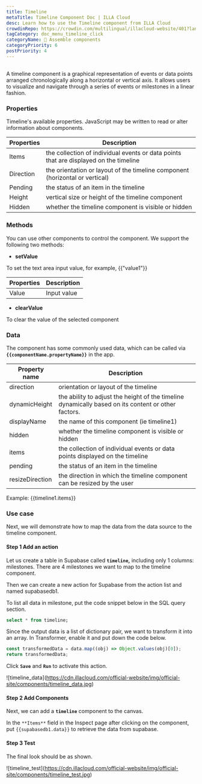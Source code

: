 ```yaml
---
title: Timeline
metaTitle: Timeline Component Doc | ILLA Cloud
desc: Learn how to use the Timeline component from ILLA Cloud
crowdinRepo: https://crowdin.com/multilingual/illacloud-website/401?languages=en&filter=basic&value=0Ç
tagCategory: doc_menu_timeline_click
categoryName: 🧬 Assemble components
categoryPriority: 6
postPriority: 4
---
```


## <h2 hidden>What is Timeline?</h2>

A timeline component is a graphical representation of events or data points arranged chronologically along a horizontal or vertical axis. It allows users to visualize and navigate through a series of events or milestones in a linear fashion.

### Properties

Timeline's available properties. JavaScript may be written to read or alter information about components.

| Properties | Description                                                                           |
| ---------- | ------------------------------------------------------------------------------------- |
| Items      | the collection of individual events or data points that are displayed on the timeline |
| Direction  | the orientation or layout of the timeline component (horizontal or vertical)          |
| Pending    | the status of an item in the timeline                                                 |
| Height     | vertical size or height of the timeline component                                     |
| Hidden     | whether the timeline component is visible or hidden                                   |

### Methods

You can use other components to control the component. We support the following two methods:

-   **setValue**

To set the text area input value, for example, {{"value1"}}

| Properties | Description |
| ---------- | ----------- |
| Value      | Input value |

-   **clearValue**

To clear the value of the selected component

### Data

The component has some commonly used data, which can be called via **`{{componentName.propertyName}}`** in the app.

| Property name   | Description                                                                                         |
| --------------- | --------------------------------------------------------------------------------------------------- |
| direction       | orientation or layout of the timeline                                                               |
| dynamicHeight   | the ability to adjust the height of the timeline dynamically based on its content or other factors. |
| displayName     | the name of this component (ie timeline1)                                                           |
| hidden          | whether the timeline component is visible or hidden                                                 |
| items           | the collection of individual events or data points displayed on the timeline                        |
| pending         | the status of an item in the timeline                                                               |
| resizeDirection | the direction in which the timeline component can be resized by the user                            |

Example: {{timeline1.items}}

### Use case

Next, we will demonstrate how to map the data from the data source to the timeline component.

#### Step 1 Add an action

Let us create a table in Supabase called **`timeline`,** including only 1 columns:  milestones. There are 4 milestones we want to map to the timeline component.

Then we can create a new action for Supabase from the action list and named supabasedb1.

To list all data in milestone, put the code snippet below in the SQL query section.

```sql
select * from timeline;
```

Since the output data is a list of dictionary pair, we want to transform it into an array. In Transformer, enable it and put down the code below.

```jsx
const transformedData = data.map((obj) => Object.values(obj)[0]);
return transformedData;
```

Click **`Save`** and **`Run`** to activate this action.

![timeline_data]\(https://cdn.illacloud.com/official-website/img/official-site/components/timeline_data.jpg)

#### Step 2 Add Components

Next, we can add a **`timeline`** component to the canvas.

In the `**Items**` field in the Inspect page after clicking on the component, put `{{supabasedb1.data}}` to retrieve the data from supabase.

#### Step 3 Test

The final look should be as shown.

![timeline_test]\(https://cdn.illacloud.com/official-website/img/official-site/components/timeline_test.jpg)
